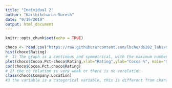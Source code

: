 ```yaml
---
title: "Individual 2"
author: "Karthikcharan Suresh"
date: "9/19/2019"
output: html_document
---
```


```r
knitr::opts_chunk$set(echo = TRUE)
```


```r
choco <- read.csv("https://raw.githubusercontent.com/lbchu/ds202_labs/master/choco.csv")
hist(choco$Rating)
#  1) The graph is a continous and symmetrical, with the maximum number of taings at Ratings at 3 and 2 with very few outliers around 5.
plot(choco$Cocoa.Pct~choco$Rating,xlab="Rating",ylab="Cocoa %", main="Scatterplot of Cocoa and Ratings")
cor(choco$Cocoa.Pct,choco$Rating)
# 2) the co relation is very weak or there is no corelation
class(choco$Company.Location)
#3 the variable is a categorical variable, this is different from character variable as categorical only takes the values as words where as character takes words, numbers, and special characters.
```